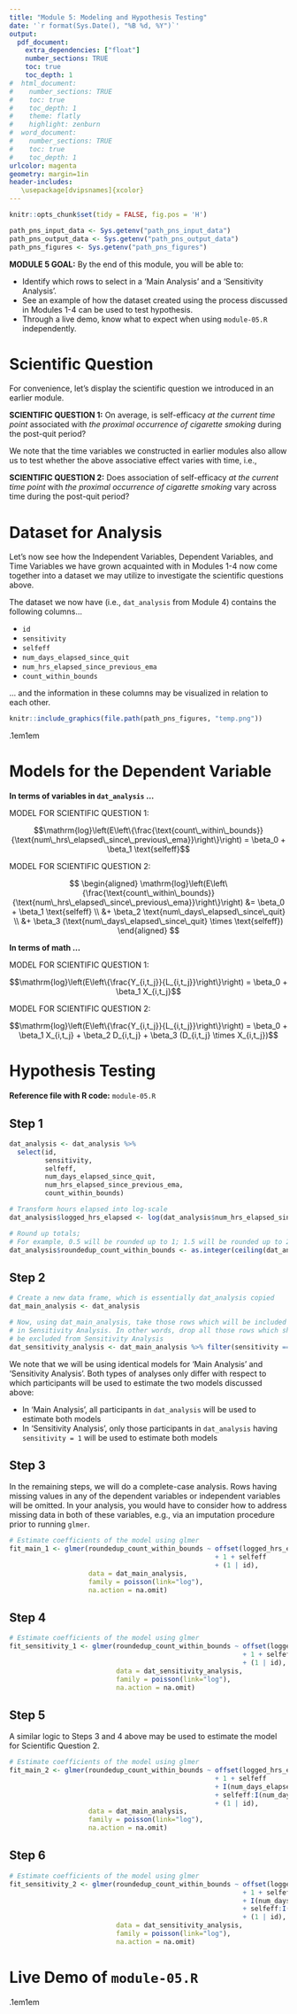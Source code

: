 ```yaml
---
title: "Module 5: Modeling and Hypothesis Testing"
date: '`r format(Sys.Date(), "%B %d, %Y")`'
output: 
  pdf_document:
    extra_dependencies: ["float"]
    number_sections: TRUE
    toc: true
    toc_depth: 1
#  html_document:
#    number_sections: TRUE
#    toc: true
#    toc_depth: 1
#    theme: flatly
#    highlight: zenburn
#  word_document:
#    number_sections: TRUE
#    toc: true
#    toc_depth: 1
urlcolor: magenta
geometry: margin=1in
header-includes:
   \usepackage[dvipsnames]{xcolor} 
---
```


```r
knitr::opts_chunk$set(tidy = FALSE, fig.pos = 'H')
```

```r
path_pns_input_data <- Sys.getenv("path_pns_input_data")
path_pns_output_data <- Sys.getenv("path_pns_output_data")
path_pns_figures <- Sys.getenv("path_pns_figures")
```


\vspace{0.75cm}

**MODULE 5 GOAL:** By the end of this module, you will be able to:

* Identify which rows to select in a 'Main Analysis' and a 'Sensitivity Analysis'.
* See an example of how the dataset created using the process discussed in Modules 1-4 can be used to test hypothesis.
* Through a live demo, know what to expect when using `module-05.R` independently.


#  Scientific Question

For convenience, let's display the scientific question we introduced in an earlier module.

**SCIENTIFIC QUESTION 1:** On average, is self-efficacy *at the current time point* associated with *the proximal occurrence of cigarette smoking* during the post-quit period?

We note that the time variables we constructed in earlier modules also allow us to test whether the above associative effect varies with time, i.e.,

**SCIENTIFIC QUESTION 2:** Does association of self-efficacy *at the current time point* with *the proximal occurrence of cigarette smoking* vary across time during the post-quit period?

# Dataset for Analysis

Let's now see how the Independent Variables, Dependent Variables, and Time Variables we have grown acquainted with in Modules 1-4 now come together into a dataset we may utilize to investigate the scientific questions above.

The dataset we now have (i.e., `dat_analysis` from Module 4) contains the following columns...

* `id`
* `sensitivity` 
* `selfeff` 
* `num_days_elapsed_since_quit`
* `num_hrs_elapsed_since_previous_ema`
* `count_within_bounds`

... and the information in these columns may be visualized in relation to each other.

```r
knitr::include_graphics(file.path(path_pns_figures, "temp.png"))
```

\fboxrule.1em\fboxsep1em
\fcolorbox{black}{red!5}{\color{black}
\begin{minipage}[0.30in]{6.3in}
\begin{center}BREAK: Any questions?\end{center}
\end{minipage}}


# Models for the Dependent Variable


**In terms of variables in `dat_analysis` ...**


MODEL FOR SCIENTIFIC QUESTION 1:

$$\mathrm{log}\left(E\left\{\frac{\text{count\_within\_bounds}}{\text{num\_hrs\_elapsed\_since\_previous\_ema}}\right\}\right)  = \beta_0 + \beta_1 \text{selfeff}$$

MODEL FOR SCIENTIFIC QUESTION 2:

$$
\begin{aligned}
\mathrm{log}\left(E\left\{\frac{\text{count\_within\_bounds}}{\text{num\_hrs\_elapsed\_since\_previous\_ema}}\right\}\right)  &= \beta_0 + \beta_1 \text{selfeff} \\
&+ \beta_2 \text{num\_days\_elapsed\_since\_quit} \\
&+ \beta_3 (\text{num\_days\_elapsed\_since\_quit} \times \text{selfeff})
\end{aligned}
$$

**In terms of math ...**

MODEL FOR SCIENTIFIC QUESTION 1:

$$\mathrm{log}\left(E\left\{\frac{Y_{i,t_j}}{L_{i,t_j}}\right\}\right) = \beta_0 + \beta_1 X_{i,t_j}$$

MODEL FOR SCIENTIFIC QUESTION 2:

$$\mathrm{log}\left(E\left\{\frac{Y_{i,t_j}}{L_{i,t_j}}\right\}\right) = \beta_0 + \beta_1 X_{i,t_j} + \beta_2 D_{i,t_j} + \beta_3 (D_{i,t_j} \times X_{i,t_j})$$


# Hypothesis Testing

**Reference file with R code:** `module-05.R`

## Step 1

```r
dat_analysis <- dat_analysis %>%
  select(id, 
         sensitivity, 
         selfeff, 
         num_days_elapsed_since_quit,
         num_hrs_elapsed_since_previous_ema,
         count_within_bounds)

# Transform hours elapsed into log-scale
dat_analysis$logged_hrs_elapsed <- log(dat_analysis$num_hrs_elapsed_since_previous_ema)

# Round up totals;
# For example, 0.5 will be rounded up to 1; 1.5 will be rounded up to 2, etc.
dat_analysis$roundedup_count_within_bounds <- as.integer(ceiling(dat_analysis$count_within_bounds))
```

## Step 2

```r

# Create a new data frame, which is essentially dat_analysis copied
dat_main_analysis <- dat_analysis

# Now, using dat_main_analysis, take those rows which will be included 
# in Sensitivity Analysis. In other words, drop all those rows which should
# be excluded from Sensitivity Analysis
dat_sensitivity_analysis <- dat_main_analysis %>% filter(sensitivity == 1)
```


We note that we will be using identical models for 'Main Analysis' and 'Sensitivity Analysis'. Both types of analyses only differ with respect to which participants will be used to estimate the two models discussed above:

* In 'Main Analysis', all participants in `dat_analysis` will be used to estimate both models
* In 'Sensitivity Analysis', only those participants in `dat_analysis` having `sensitivity = 1` will be used to estimate both models

## Step 3

In the remaining steps, we will do a complete-case analysis. Rows having missing values in any of the dependent variables or independent variables will be omitted. In your analysis, you would have to consider how to address missing data in both of these variables, e.g., via an imputation procedure prior to running `glmer`.

```r
# Estimate coefficients of the model using glmer
fit_main_1 <- glmer(roundedup_count_within_bounds ~ offset(logged_hrs_elapsed) 
                                                    + 1 + selfeff 
                                                    + (1 | id), 
                    data = dat_main_analysis, 
                    family = poisson(link="log"),
                    na.action = na.omit)
```

## Step 4

```r
# Estimate coefficients of the model using glmer
fit_sensitivity_1 <- glmer(roundedup_count_within_bounds ~ offset(logged_hrs_elapsed) 
                                                           + 1 + selfeff 
                                                           + (1 | id), 
                           data = dat_sensitivity_analysis, 
                           family = poisson(link="log"),
                           na.action = na.omit)
```


## Step 5

A similar logic to Steps 3 and 4 above may be used to estimate the model for Scientific Question 2. 

```r
# Estimate coefficients of the model using glmer
fit_main_2 <- glmer(roundedup_count_within_bounds ~ offset(logged_hrs_elapsed) 
                                                    + 1 + selfeff 
                                                    + I(num_days_elapsed_since_quit/100) 
                                                    + selfeff:I(num_days_elapsed_since_quit/100) 
                                                    + (1 | id),
                    data = dat_main_analysis, 
                    family = poisson(link="log"),
                    na.action = na.omit)
```

## Step 6


```r
# Estimate coefficients of the model using glmer
fit_sensitivity_2 <- glmer(roundedup_count_within_bounds ~ offset(logged_hrs_elapsed) 
                                                           + 1 + selfeff 
                                                           + I(num_days_elapsed_since_quit/100) 
                                                           + selfeff:I(num_days_elapsed_since_quit/100) 
                                                           + (1 | id), 
                           data = dat_sensitivity_analysis, 
                           family = poisson(link="log"),
                           na.action = na.omit)
```


# Live Demo of `module-05.R`

\fboxrule.1em\fboxsep1em
\fcolorbox{black}{red!5}{\color{black}
\begin{minipage}[0.30in]{6.3in}
\begin{center}BREAK: Any questions?\end{center}
\end{minipage}}


